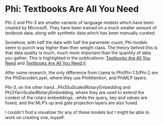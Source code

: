 # Phi: Textbooks Are All You Need

Phi-2 and Phi-3 are smaller variants of language models which have been created by Microsoft. They have been trained on a much smaller amount of textbook data, along with synthetic data which has been manually curated.

Somehow, with half the data with half the parameter count, Phi models seem to punch way higher than their weight class. The theory behind this is that data quality is much, much more important than the quantity of data you gather. This is highlighted in the publications: [Textbooks Are All You Need](https://www.microsoft.com/en-us/research/publication/textbooks-are-all-you-need/) and [Textbooks Are All You Need II](https://www.microsoft.com/en-us/research/publication/textbooks-are-all-you-need-ii-phi-1-5-technical-report/)

After some research, the only difference from Llama to Phi/Phi-1.5/Phi-2 are the PhiDecoderLayer, where they use PhiAttention, and PhiMLP layers.

Phi-3, on the other hand...Phi3SuScaledRotaryEmbedding and Phi3YarnScaledRotaryEmbedding, where they are used to extend the context of the rotary embeddings...while the query, key and values are fused, and the MLP’s up and gate projection layers are also fused.

I couldn't find a visualizer for any of these models but I might be able to work on creating one, myself.

